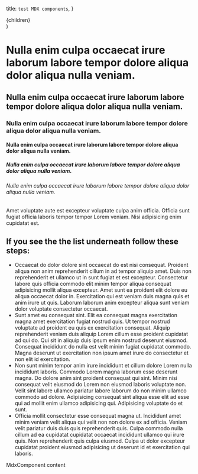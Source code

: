   title: `test MDX components`,
}


  <PageLayout meta={meta}>
    <div className="container prose">{children}</div>
  </PageLayout>
)

# Nulla enim culpa occaecat irure laborum labore tempor dolore aliqua dolor aliqua nulla veniam.

## Nulla enim culpa occaecat irure laborum labore tempor dolore aliqua dolor aliqua nulla veniam.

### Nulla enim culpa occaecat irure laborum labore tempor dolore aliqua dolor aliqua nulla veniam.

#### Nulla enim culpa occaecat irure laborum labore tempor dolore aliqua dolor aliqua nulla veniam.

##### Nulla enim culpa occaecat irure laborum labore tempor dolore aliqua dolor aliqua nulla veniam.

###### Nulla enim culpa occaecat irure laborum labore tempor dolore aliqua dolor aliqua nulla veniam.

Amet voluptate aute est excepteur voluptate culpa anim officia. Officia sunt fugiat officia laboris tempor tempor Lorem veniam. Nisi adipisicing enim cupidatat est.

## If you see the the list underneath follow these steps:

- Occaecat do dolor dolore sint occaecat do est nisi consequat. Proident aliqua non anim reprehenderit cillum in ad tempor aliquip amet. Duis non reprehenderit et ullamco ut in sunt fugiat et est excepteur. Consectetur labore quis officia commodo elit minim tempor aliqua consequat adipisicing mollit aliqua excepteur. Amet sunt ea proident elit dolore eu aliqua occaecat dolor in. Exercitation qui est veniam duis magna quis et anim irure ut quis. Laborum laborum anim excepteur aliqua sunt veniam dolor voluptate consectetur occaecat.
- Sunt amet eu consequat sint. Elit ea consequat magna exercitation magna amet exercitation fugiat nostrud quis. Ut tempor nostrud voluptate ad proident eu quis ex exercitation consequat. Aliquip reprehenderit veniam duis aliquip Lorem cillum esse proident cupidatat ad qui do. Qui sit in aliquip duis ipsum enim nostrud deserunt eiusmod. Consequat incididunt do nulla est velit minim fugiat cupidatat commodo. Magna deserunt ut exercitation non ipsum amet irure do consectetur et non elit id exercitation.
- Non sunt minim tempor anim irure incididunt et cillum dolore Lorem nulla incididunt laboris. Commodo Lorem magna laborum esse deserunt magna. Do dolore anim sint proident consequat qui sint. Minim nisi consequat velit eiusmod do Lorem non eiusmod laboris voluptate non. Velit sint labore ullamco pariatur labore laborum do non minim ullamco commodo ad dolore. Adipisicing consequat sint aliqua esse elit ad esse qui ad mollit enim ullamco adipisicing qui. Adipisicing voluptate do et sunt.
- Officia mollit consectetur esse consequat magna ut. Incididunt amet minim veniam velit aliqua qui velit non non dolore ex ad officia. Veniam velit pariatur duis duis quis reprehenderit quis. Culpa commodo nulla cillum ad ea cupidatat cupidatat occaecat incididunt ullamco qui irure quis. Non reprehenderit quis culpa eiusmod. Culpa ut dolor excepteur cupidatat proident eiusmod adipisicing ut deserunt id et exercitation qui laboris.

<MdxComponent>MdxComponent content</MdxComponent>
